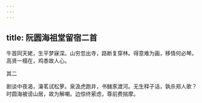 ```yaml
---
---
---
```

title: 阮圆海祖堂留宿二首
---







牛首同天姥，生平梦寐深。山穷忽出寺，路断复穿林。得意难为画，移情何必琴。高贤一榻在，鸡黍故人心。





其二


剧谈中夜渴，瀹茗试松萝。泉汲虎跑井，书雠豕渡河。无生释子话，孰杀郑人歌？时圆海被谤山居，故为解嘲。边惊终萦虑，尊前费揣摩。
